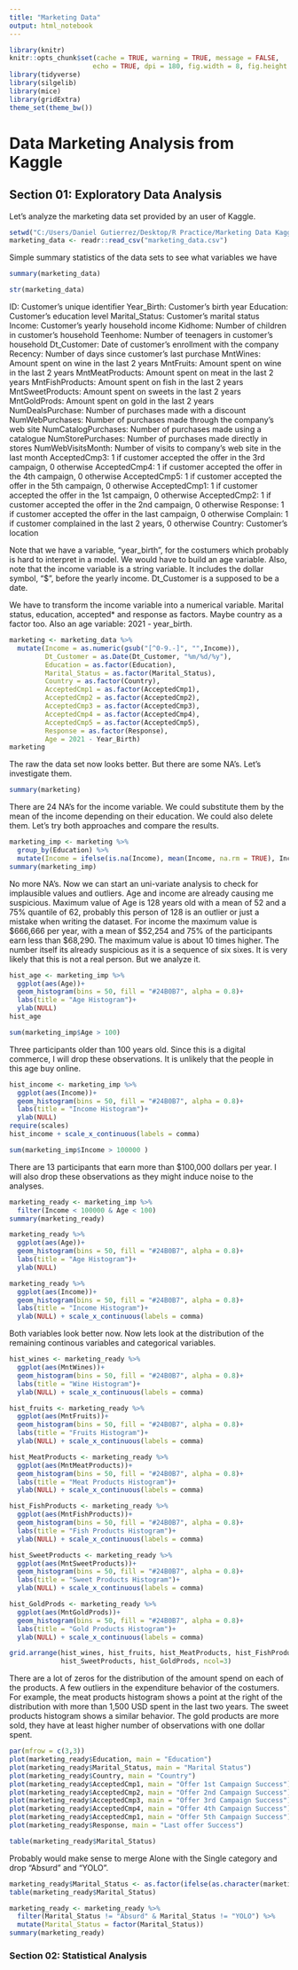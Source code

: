 ```yaml
---
title: "Marketing Data"
output: html_notebook
---
```


```r
library(knitr)
knitr::opts_chunk$set(cache = TRUE, warning = TRUE, message = FALSE,
                     echo = TRUE, dpi = 180, fig.width = 8, fig.height = 5)
library(tidyverse)
library(silgelib)
library(mice)
library(gridExtra)
theme_set(theme_bw())
```

# Data Marketing Analysis from Kaggle

## Section 01: Exploratory Data Analysis

Let's analyze the marketing data set provided by an user of Kaggle.

```r
setwd("C:/Users/Daniel Gutierrez/Desktop/R Practice/Marketing Data Kaggle")
marketing_data <- readr::read_csv("marketing_data.csv")
```
Simple summary statistics of the data sets to see what variables we have
```r
summary(marketing_data)
```
```r
str(marketing_data)
```
ID: Customer's unique identifier
Year_Birth: Customer's birth year
Education: Customer's education level
Marital_Status: Customer's marital status
Income: Customer's yearly household income
Kidhome: Number of children in customer's household
Teenhome: Number of teenagers in customer's household
Dt_Customer: Date of customer's enrollment with the company
Recency: Number of days since customer's last purchase
MntWines: Amount spent on wine in the last 2 years
MntFruits: Amount spent on wine in the last 2 years
MntMeatProducts: Amount spent on meat in the last 2 years
MntFishProducts: Amount spent on fish in the last 2 years
MntSweetProducts: Amount spent on sweets in the last 2 years
MntGoldProds: Amount spent on gold in the last 2 years
NumDealsPurchase: Number of purchases made with a discount
NumWebPurchases: Number of purchases made through the company's web site
NumCatalogPurchases: Number of purchases made using a catalogue
NumStorePurchases: Number of purchases made directly in stores
NumWebVisitsMonth: Number of visits to company's web site in the last month
AcceptedCmp3: 1 if customer accepted the offer in the 3rd campaign, 0 otherwise
AcceptedCmp4: 1 if customer accepted the offer in the 4th campaign, 0 otherwise
AcceptedCmp5: 1 if customer accepted the offer in the 5th campaign, 0 otherwise
AcceptedCmp1: 1 if customer accepted the offer in the 1st campaign, 0 otherwise
AcceptedCmp2: 1 if customer accepted the offer in the 2nd campaign, 0 otherwise
Response: 1 if customer accepted the offer in the last campaign, 0 otherwise
Complain: 1 if customer complained in the last 2 years, 0 otherwise
Country: Customer's location


Note that we have a variable, "year_birth", for the costumers which probably is hard to interpret in a model. We would have to build an age variable. Also, note that the income variable is a string variable. It includes the dollar symbol, "$", before the yearly income. Dt_Customer is a supposed to be a date. 

We have to transform the income variable into a numerical variable. Marital status, education, accepted* and response  as factors. Maybe country as a factor too. Also an age variable: 2021 - year_birth. 

```r
marketing <- marketing_data %>% 
  mutate(Income = as.numeric(gsub("[^0-9.-]", "",Income)),
         Dt_Customer = as.Date(Dt_Customer, "%m/%d/%y"),
         Education = as.factor(Education),
         Marital_Status = as.factor(Marital_Status),
         Country = as.factor(Country),
         AcceptedCmp1 = as.factor(AcceptedCmp1),
         AcceptedCmp2 = as.factor(AcceptedCmp2),
         AcceptedCmp3 = as.factor(AcceptedCmp3),
         AcceptedCmp4 = as.factor(AcceptedCmp4),
         AcceptedCmp5 = as.factor(AcceptedCmp5),
         Response = as.factor(Response),
         Age = 2021 - Year_Birth)
marketing
```
The raw the data set now looks better. But there are some NA's. Let's investigate them.
```r
summary(marketing)
```
There are 24 NA's for the income variable. We could substitute them by the mean of the income depending on their education. We could also delete them. Let's try both approaches and compare the results.
```r
marketing_imp <- marketing %>% 
  group_by(Education) %>% 
  mutate(Income = ifelse(is.na(Income), mean(Income, na.rm = TRUE), Income))
summary(marketing_imp)
```
No more NA's. Now we can start an uni-variate analysis to check for implausible values and outliers. Age and income are already causing me suspicious. Maximum value of Age is 128 years old with a mean of 52 and a 75% quantile of 62, probably this person of 128 is an outlier or just a mistake when writing the dataset. For income the maximum value is \$666,666 per year, with a mean of \$52,254 and 75% of the participants earn less than \$68,290. The maximum value is about 10 times higher. The number itself its already suspicious as it is a sequence of six sixes. It is very likely that this is not a real person. But we analyze it.
```r
hist_age <- marketing_imp %>% 
  ggplot(aes(Age))+
  geom_histogram(bins = 50, fill = "#24B0B7", alpha = 0.8)+
  labs(title = "Age Histogram")+
  ylab(NULL)
hist_age
```


```r
sum(marketing_imp$Age > 100)
```
Three participants older than 100 years old. Since this is a digital commerce, I will drop these observations. It is unlikely that the people in this age buy online. 

```r
hist_income <- marketing_imp %>% 
  ggplot(aes(Income))+
  geom_histogram(bins = 50, fill = "#24B0B7", alpha = 0.8)+
  labs(title = "Income Histogram")+
  ylab(NULL)
require(scales)
hist_income + scale_x_continuous(labels = comma)
```
```r
sum(marketing_imp$Income > 100000 )
```
There are 13 participants that earn more than $100,000 dollars per year. I will also drop these observations as they might induce noise to the analyses.

```r
marketing_ready <- marketing_imp %>% 
  filter(Income < 100000 & Age < 100)
summary(marketing_ready)
```
```r
marketing_ready %>% 
  ggplot(aes(Age))+
  geom_histogram(bins = 50, fill = "#24B0B7", alpha = 0.8)+
  labs(title = "Age Histogram")+
  ylab(NULL)
```


```r
marketing_ready %>% 
  ggplot(aes(Income))+
  geom_histogram(bins = 50, fill = "#24B0B7", alpha = 0.8)+
  labs(title = "Income Histogram")+
  ylab(NULL) + scale_x_continuous(labels = comma)

```

Both variables look better now. Now lets look at the distribution of the remaining continous variables and categorical variables. 
```r
hist_wines <- marketing_ready %>% 
  ggplot(aes(MntWines))+
  geom_histogram(bins = 50, fill = "#24B0B7", alpha = 0.8)+
  labs(title = "Wine Histogram")+
  ylab(NULL) + scale_x_continuous(labels = comma)

hist_fruits <- marketing_ready %>% 
  ggplot(aes(MntFruits))+
  geom_histogram(bins = 50, fill = "#24B0B7", alpha = 0.8)+
  labs(title = "Fruits Histogram")+
  ylab(NULL) + scale_x_continuous(labels = comma)

hist_MeatProducts <- marketing_ready %>% 
  ggplot(aes(MntMeatProducts))+
  geom_histogram(bins = 50, fill = "#24B0B7", alpha = 0.8)+
  labs(title = "Meat Products Histogram")+
  ylab(NULL) + scale_x_continuous(labels = comma)

hist_FishProducts <- marketing_ready %>% 
  ggplot(aes(MntFishProducts))+
  geom_histogram(bins = 50, fill = "#24B0B7", alpha = 0.8)+
  labs(title = "Fish Products Histogram")+
  ylab(NULL) + scale_x_continuous(labels = comma)

hist_SweetProducts <- marketing_ready %>% 
  ggplot(aes(MntSweetProducts))+
  geom_histogram(bins = 50, fill = "#24B0B7", alpha = 0.8)+
  labs(title = "Sweet Products Histogram")+
  ylab(NULL) + scale_x_continuous(labels = comma)

hist_GoldProds <- marketing_ready %>% 
  ggplot(aes(MntGoldProds))+
  geom_histogram(bins = 50, fill = "#24B0B7", alpha = 0.8)+
  labs(title = "Gold Products Histogram")+
  ylab(NULL) + scale_x_continuous(labels = comma)

grid.arrange(hist_wines, hist_fruits, hist_MeatProducts, hist_FishProducts,
             hist_SweetProducts, hist_GoldProds, ncol=3)

```
There are a lot of zeros for the distribution of the amount spend on each of the products. A few outliers in the expenditure behavior of the costumers. For example, the meat products histogram shows a point at the right of the distribution with more than 1,500 USD spent in the last two years. The sweet products histogram shows a similar behavior. The gold products are more sold, they have at least higher number of observations with one dollar spent.

```r
par(mfrow = c(3,3))
plot(marketing_ready$Education, main = "Education")
plot(marketing_ready$Marital_Status, main = "Marital Status")
plot(marketing_ready$Country, main = "Country")
plot(marketing_ready$AcceptedCmp1, main = "Offer 1st Campaign Success")
plot(marketing_ready$AcceptedCmp2, main = "Offer 2nd Campaign Success")
plot(marketing_ready$AcceptedCmp3, main = "Offer 3rd Campaign Success")
plot(marketing_ready$AcceptedCmp4, main = "Offer 4th Campaign Success")
plot(marketing_ready$AcceptedCmp1, main = "Offer 5th Campaign Success")
plot(marketing_ready$Response, main = "Last offer Success")
```
```r
table(marketing_ready$Marital_Status)
```
Probably would make sense to merge Alone with the Single category and drop "Absurd" and "YOLO". 

```r
marketing_ready$Marital_Status <- as.factor(ifelse(as.character(marketing_ready$Marital_Status) == "Alone", "Single",as.character(marketing_ready$Marital_Status)))
table(marketing_ready$Marital_Status)
```
```r
marketing_ready <- marketing_ready %>% 
  filter(Marital_Status != "Absurd" & Marital_Status != "YOLO") %>% 
  mutate(Marital_Status = factor(Marital_Status))
summary(marketing_ready)
```
### Section 02: Statistical Analysis

